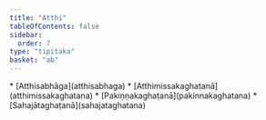 ```yaml
---
title: "Atthi"
tableOfContents: false
sidebar:
  order: 7
type: "tipitaka"
basket: "ab"
---
```



<DynamicBreadcrumb />



<TableOfContents>
* [Atthisabhāga](atthisabhaga)
* [Atthimissakaghaṭanā](atthimissakaghatana)
* [Pakiṇṇakaghaṭanā](pakinnakaghatana)
* [Sahajātaghaṭanā](sahajataghatana)
</TableOfContents>